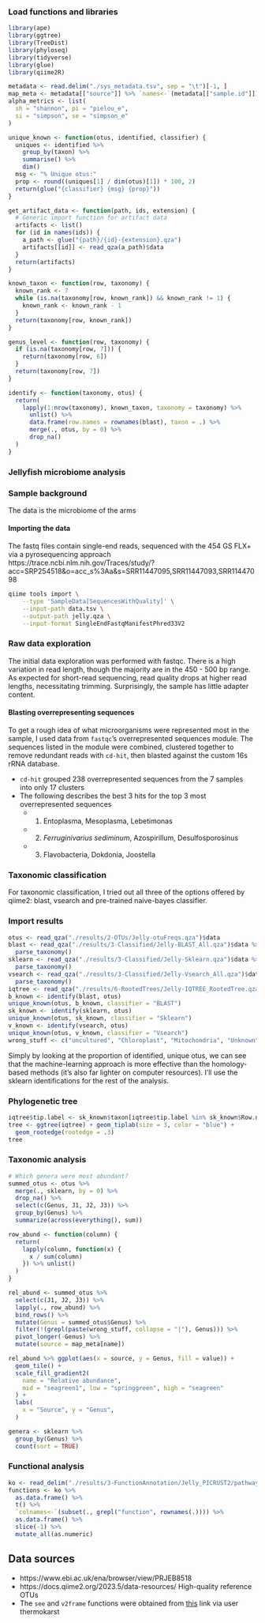 ### Load functions and libraries

```r
library(ape)
library(ggtree)
library(TreeDist)
library(phyloseq)
library(tidyverse)
library(glue)
library(qiime2R)

metadata <- read.delim("./sys_metadata.tsv", sep = "\t")[-1, ]
map_meta <- metadata[["source"]] %>% `names<-`(metadata[["sample.id"]])
alpha_metrics <- list(
  sh = "shannon", pi = "pielou_e",
  si = "simpson", se = "simpson_e"
)

unique_known <- function(otus, identified, classifier) {
  uniques <- identified %>%
    group_by(taxon) %>%
    summarise() %>%
    dim()
  msg <- "% Unique otus:"
  prop <- round((uniques[1] / dim(otus)[1]) * 100, 2)
  return(glue("{classifier} {msg} {prop}"))
}

get_artifact_data <- function(path, ids, extension) {
  # Generic import function for artifact data
  artifacts <- list()
  for (id in names(ids)) {
    a_path <- glue("{path}/{id}-{extension}.qza")
    artifacts[[id]] <- read_qza(a_path)$data
  }
  return(artifacts)
}

known_taxon <- function(row, taxonomy) {
  known_rank <- 7
  while (is.na(taxonomy[row, known_rank]) && known_rank != 1) {
    known_rank <- known_rank - 1
  }
  return(taxonomy[row, known_rank])
}

genus_level <- function(row, taxonomy) {
  if (is.na(taxonomy[row, 7])) {
    return(taxonomy[row, 6])
  }
  return(taxonomy[row, 7])
}

identify <- function(taxonomy, otus) {
  return(
    lapply(1:nrow(taxonomy), known_taxon, taxonomy = taxonomy) %>%
      unlist() %>%
      data.frame(row.names = rownames(blast), taxon = .) %>%
      merge(., otus, by = 0) %>%
      drop_na()
  )
}
```
### Jellyfish microbiome analysis


### Sample background
The data is the microbiome of the arms

#### Importing the data

The fastq files contain single-end reads, sequenced with the 454 GS FLX+ via a pyrosequencing approach
https://trace.ncbi.nlm.nih.gov/Traces/study/?acc=SRP254518&o=acc_s%3Aa&s=SRR11447095,SRR11447093,SRR11447098

```bash
qiime tools import \
    --type 'SampleData[SequencesWithQuality]' \
    --input-path data.tsv \
    --output-path jelly.qza \
    --input-format SingleEndFastqManifestPhred33V2
```
### Raw data exploration

The initial data exploration was performed with fastqc. There is a high variation in read length, though the majority are in the 450 - 500 bp range. As expected for short-read sequencing, read quality drops at higher read lengths, necessitating trimming. Surprisingly, the sample has little adapter content.

#### Blasting overrepresenting sequences

To get a rough idea of what microorganisms were represented most in the sample, I used data from `fastqc`'s overrepresented sequences module.
The sequences listed in the module were combined, clustered together to remove redundant reads with `cd-hit`, then blasted against the custom 16s rRNA database.

- `cd-hit` grouped 238 overrepresented sequences from the 7 samples into only 17 clusters
- The following describes the best 3 hits for the top 3 most overrepresented sequences
  - 1. Entoplasma, Mesoplasma, Lebetimonas
  - 2. _Ferruginivarius sediminum_, Azospirillum, Desulfosporosinus
  - 3. Flavobacteria, Dokdonia, Joostella

### Taxonomic classification
For taxonomic classification, I tried out all three of the options offered by qiime2: blast, vsearch and pre-trained naive-bayes classifier. 

### Import results

```r
otus <- read_qza("./results/2-OTUs/Jelly-otuFreqs.qza")$data
blast <- read_qza("./results/3-Classified/Jelly-BLAST_All.qza")$data %>%
  parse_taxonomy()
sklearn <- read_qza("./results/3-Classified/Jelly-Sklearn.qza")$data %>%
  parse_taxonomy()
vsearch <- read_qza("./results/3-Classified/Jelly-Vsearch_All.qza")$data %>%
  parse_taxonomy()
iqtree <- read_qza("./results/6-RootedTrees/Jelly-IQTREE_RootedTree.qza")$data
b_known <- identify(blast, otus)
unique_known(otus, b_known, classifier = "BLAST")
sk_known <- identify(sklearn, otus)
unique_known(otus, sk_known, classifier = "Sklearn")
v_known <- identify(vsearch, otus)
unique_known(otus, v_known, classifier = "Vsearch")
wrong_stuff <- c("uncultured", "Chloroplast", "Mitochondria", "Unknown")
```

Simply by looking at the proportion of identified, unique otus, we can see that the machine-learning approach is more effective than the homology-based methods (it's also far lighter on computer resources). I'll use the sklearn identifications for the rest of the analysis. 

### Phylogenetic tree

```r
iqtree$tip.label <- sk_known$taxon[iqtree$tip.label %in% sk_known$Row.names]
tree <- ggtree(iqtree) + geom_tiplab(size = 3, color = "blue") +
  geom_rootedge(rootedge = .3)
tree
```

### Taxonomic analysis
```r
# Which genera were most abundant?
summed_otus <- otus %>%
  merge(., sklearn, by = 0) %>%
  drop_na() %>%
  select(c(Genus, J1, J2, J3)) %>%
  group_by(Genus) %>%
  summarize(across(everything(), sum))

row_abund <- function(column) {
  return(
    lapply(column, function(x) {
      x / sum(column)
    }) %>% unlist()
  )
}

rel_abund <- summed_otus %>%
  select(c(J1, J2, J3)) %>%
  lapply(., row_abund) %>%
  bind_rows() %>%
  mutate(Genus = summed_otus$Genus) %>%
  filter(!(grepl(paste(wrong_stuff, collapse = "|"), Genus))) %>%
  pivot_longer(-Genus) %>%
  mutate(source = map_meta[name])

rel_abund %>% ggplot(aes(x = source, y = Genus, fill = value)) +
  geom_tile() +
  scale_fill_gradient2(
    name = "Relative abundance",
    mid = "seagreen1", low = "springgreen", high = "seagreen"
  ) +
  labs(
    x = "Source", y = "Genus",
  )

genera <- sklearn %>%
  group_by(Genus) %>%
  count(sort = TRUE)
```

### Functional analysis

```r
ko <- read_delim("./results/3-FunctionAnnotation/Jelly_PICRUST2/pathways_out/path_abun_unstrat.tsv", delim = "\t")
functions <- ko %>%
  as.data.frame() %>%
  t() %>%
  `colnames<-`(subset(., grepl("function", rownames(.)))) %>%
  as.data.frame() %>%
  slice(-1) %>%
  mutate_all(as.numeric)
```

## Data sources
- https://www.ebi.ac.uk/ena/browser/view/PRJEB8518
- https://docs.qiime2.org/2023.5/data-resources/ High-quality reference OTUs
- The `see` and `v2frame` functions were obtained from [this](https://forum.qiime2.org/t/how-to-capture-a-value-from-a-summary-and-pipe-it/19783/5) link via user thermokarst
